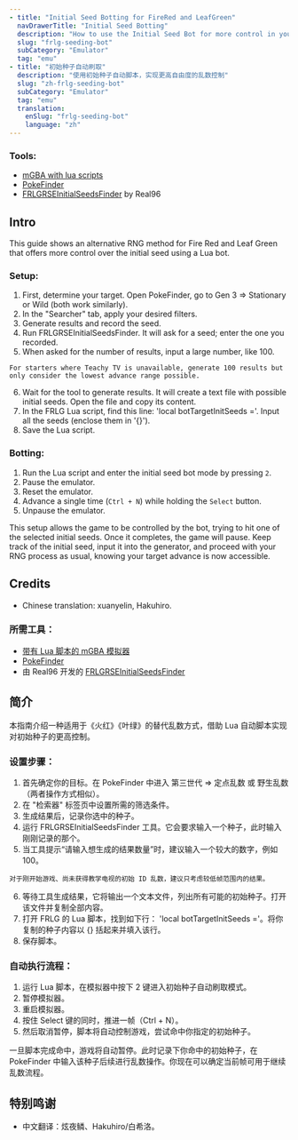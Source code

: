 ```yaml
---
- title: "Initial Seed Botting for FireRed and LeafGreen"
  navDrawerTitle: "Initial Seed Botting"
  description: "How to use the Initial Seed Bot for more control in your RNGs"
  slug: "frlg-seeding-bot"
  subCategory: "Emulator"
  tag: "emu"
- title: "初始种子自动刷取"
  description: "使用初始种子自动脚本，实现更高自由度的乱数控制"
  slug: "zh-frlg-seeding-bot"
  subCategory: "Emulator"
  tag: "emu"
  translation:
    enSlug: "frlg-seeding-bot"
    language: "zh"
---
```


<ShowIf slug="/frlg-seeding-bot">

### Tools:

- [mGBA with lua scripts](/mgba-setup)
- [PokeFinder](https://github.com/Admiral-Fish/PokeFinder/releases)
- [FRLGRSEInitialSeedsFinder](https://github.com/Real96/FRLGRSEInitialSeedsFinder) by Real96

## Intro

This guide shows an alternative RNG method for Fire Red and Leaf Green that offers more control over the initial seed using a Lua bot.

### Setup:

1. First, determine your target. Open PokeFinder, go to Gen 3 => Stationary or Wild (both work similarly).
2. In the "Searcher" tab, apply your desired filters.
3. Generate results and record the seed.
4. Run FRLGRSEInitialSeedsFinder. It will ask for a seed; enter the one you recorded.
5. When asked for the number of results, input a large number, like 100.

```
For starters where Teachy TV is unavailable, generate 100 results but only consider the lowest advance range possible.
```

6. Wait for the tool to generate results. It will create a text file with possible initial seeds. Open the file and copy its content.
7. In the FRLG Lua script, find this line: 'local botTargetInitSeeds ='. Input all the seeds (enclose them in '{}').
8. Save the Lua script.

### Botting:

1. Run the Lua script and enter the initial seed bot mode by pressing `2`.
2. Pause the emulator.
3. Reset the emulator.
4. Advance a single time (`Ctrl + N`) while holding the `Select` button.
5. Unpause the emulator.

This setup allows the game to be controlled by the bot, trying to hit one of the selected initial seeds. Once it completes, the game will pause. Keep track of the initial seed, input it into the generator, and proceed with your RNG process as usual, knowing your target advance is now accessible.

## Credits

- Chinese translation: xuanyelin, Hakuhiro.

</ShowIf>

<ShowIf slug="/zh-frlg-seeding-bot">

### 所需工具：

- [带有 Lua 脚本的 mGBA 模拟器](/mgba-setup)
- [PokeFinder](https://github.com/Admiral-Fish/PokeFinder/releases)
- 由 Real96 开发的 [FRLGRSEInitialSeedsFinder](https://github.com/Real96/FRLGRSEInitialSeedsFinder)

## 简介

本指南介绍一种适用于《火红》《叶绿》的替代乱数方式，借助 Lua 自动脚本实现对初始种子的更高控制。

### 设置步骤：

1. 首先确定你的目标。在 PokeFinder 中进入 第三世代 => 定点乱数 或 野生乱数（两者操作方式相似）。
2. 在 "检索器" 标签页中设置所需的筛选条件。
3. 生成结果后，记录你选中的种子。
4. 运行 FRLGRSEInitialSeedsFinder 工具。它会要求输入一个种子，此时输入刚刚记录的那个。
5. 当工具提示“请输入想生成的结果数量”时，建议输入一个较大的数字，例如 100。

```
对于刚开始游戏、尚未获得教学电视的初始 ID 乱数，建议只考虑较低帧范围内的结果。
```

6. 等待工具生成结果，它将输出一个文本文件，列出所有可能的初始种子。打开该文件并复制全部内容。
7. 打开 FRLG 的 Lua 脚本，找到如下行： 'local botTargetInitSeeds ='。将你复制的种子内容以 {} 括起来并填入该行。
8. 保存脚本。

### 自动执行流程：

1. 运行 Lua 脚本，在模拟器中按下 2 键进入初始种子自动刷取模式。
2. 暂停模拟器。
3. 重启模拟器。
4. 按住 Select 键的同时，推进一帧（Ctrl + N）。
5. 然后取消暂停，脚本将自动控制游戏，尝试命中你指定的初始种子。

一旦脚本完成命中，游戏将自动暂停。此时记录下你命中的初始种子，在 PokeFinder 中输入该种子后续进行乱数操作。你现在可以确定当前帧可用于继续乱数流程。

## 特别鸣谢

- 中文翻译：炫夜鳞、Hakuhiro/白希洛。

</ShowIf>
